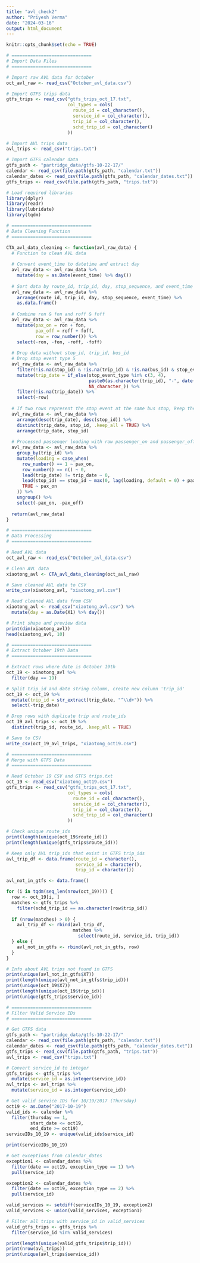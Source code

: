 ```yaml
---
title: "avl_check2"
author: "Priyesh Verma"
date: "2024-03-16"
output: html_document
---
```


```r
knitr::opts_chunk$set(echo = TRUE)
```

```r
# ==============================
# Import Data Files
# ==============================

# Import raw AVL data for October
oct_avl_raw <- read_csv("October_avl_data.csv")

# Import GTFS trips data
gtfs_trips <- read_csv("gtfs_trips_oct_17.txt",
                       col_types = cols(
                         route_id = col_character(),
                         service_id = col_character(),
                         trip_id = col_character(),
                         schd_trip_id = col_character()
                       ))

# Import AVL trips data
avl_trips <- read_csv("trips.txt")

# Import GTFS calendar data
gtfs_path <- "partridge_data/gtfs-10-22-17/"
calendar <- read_csv(file.path(gtfs_path, "calendar.txt"))
calendar_dates <- read_csv(file.path(gtfs_path, "calendar_dates.txt"))
gtfs_trips <- read_csv(file.path(gtfs_path, "trips.txt"))
```

```r
# Load required libraries
library(dplyr)
library(readr)
library(lubridate)
library(tqdm)
```

```r
# ==============================
# Data Cleaning Function
# ==============================

CTA_avl_data_cleaning <- function(avl_raw_data) {
  # Function to clean AVL data
  
  # Convert event_time to datetime and extract day
  avl_raw_data <- avl_raw_data %>%
    mutate(day = as.Date(event_time) %>% day())
  
  # Sort data by route_id, trip_id, day, stop_sequence, and event_time
  avl_raw_data <- avl_raw_data %>%
    arrange(route_id, trip_id, day, stop_sequence, event_time) %>%
    as.data.frame()
  
  # Combine ron & fon and roff & foff
  avl_raw_data <- avl_raw_data %>%
    mutate(pax_on = ron + fon,
           pax_off = roff + foff,
           row = row_number()) %>%
    select(-ron, -fon, -roff, -foff)
  
  # Drop data without stop_id, trip_id, bus_id
  # Drop stop event type 5
  avl_raw_data <- avl_raw_data %>%
    filter(!is.na(stop_id) & !is.na(trip_id) & !is.na(bus_id) & stop_event_type != 5) %>%
    mutate(trip_date = if_else(stop_event_type %in% c(3, 4),
                               paste0(as.character(trip_id), "-", date(event_time)),
                               NA_character_)) %>%
    filter(!is.na(trip_date)) %>%
    select(-row)
  
  # If two rows represent the stop event at the same bus stop, keep the first one
  avl_raw_data <- avl_raw_data %>%
    arrange(desc(trip_date), desc(stop_id)) %>%
    distinct(trip_date, stop_id, .keep_all = TRUE) %>%
    arrange(trip_date, stop_id)
  
  # Processed passenger loading with raw passenger_on and passenger_off
  avl_raw_data <- avl_raw_data %>%
    group_by(trip_id) %>%
    mutate(loading = case_when(
      row_number() == 1 ~ pax_on,
      row_number() == n() ~ 0,
      lead(trip_date) != trip_date ~ 0,
      lead(stop_id) == stop_id ~ max(0, lag(loading, default = 0) + pax_on - pax_off),
      TRUE ~ pax_on
    )) %>%
    ungroup() %>%
    select(-pax_on, -pax_off)
  
  return(avl_raw_data)
}
```

```r
# ==============================
# Data Processing
# ==============================

# Read AVL data
oct_avl_raw <- read_csv("October_avl_data.csv")

# Clean AVL data
xiaotong_avl <- CTA_avl_data_cleaning(oct_avl_raw)

# Save cleaned AVL data to CSV
write_csv(xiaotong_avl, "xiaotong_avl.csv")

# Read cleaned AVL data from CSV
xiaotong_avl <- read_csv("xiaotong_avl.csv") %>%
  mutate(day = as.Date(X1) %>% day())

# Print shape and preview data
print(dim(xiaotong_avl))
head(xiaotong_avl, 10)
```

```r
# ==============================
# Extract October 19th Data
# ==============================

# Extract rows where date is October 19th
oct_19 <- xiaotong_avl %>%
  filter(day == 19)

# Split trip_id and date string column, create new column 'trip_id'
oct_19 <- oct_19 %>%
  mutate(trip_id = str_extract(trip_date, "^\\d+")) %>%
  select(-trip_date)

# Drop rows with duplicate trip and route_ids
oct_19_avl_trips <- oct_19 %>%
  distinct(trip_id, route_id, .keep_all = TRUE)

# Save to CSV
write_csv(oct_19_avl_trips, "xiaotong_oct19.csv")
```

```r
# ==============================
# Merge with GTFS Data
# ==============================

# Read October 19 CSV and GTFS trips.txt
oct_19 <- read_csv("xiaotong_oct19.csv")
gtfs_trips <- read_csv("gtfs_trips_oct_17.txt",
                       col_types = cols(
                         route_id = col_character(),
                         service_id = col_character(),
                         trip_id = col_character(),
                         schd_trip_id = col_character()
                       ))

# Check unique route_ids
print(length(unique(oct_19$route_id)))
print(length(unique(gtfs_trips$route_id)))

# Keep only AVL trip_ids that exist in GTFS trip_ids
avl_trip_df <- data.frame(route_id = character(),
                          service_id = character(),
                          trip_id = character())

avl_not_in_gtfs <- data.frame()

for (i in tqdm(seq_len(nrow(oct_19)))) {
  row <- oct_19[i, ]
  matches <- gtfs_trips %>%
    filter(schd_trip_id == as.character(row$trip_id))
  
  if (nrow(matches) > 0) {
    avl_trip_df <- rbind(avl_trip_df,
                         matches %>%
                           select(route_id, service_id, trip_id))
  } else {
    avl_not_in_gtfs <- rbind(avl_not_in_gtfs, row)
  }
}

# Info about AVL trips not found in GTFS
print(unique(avl_not_in_gtfs$X7))
print(length(unique(avl_not_in_gtfs$trip_id)))
print(unique(oct_19$X7))
print(length(unique(oct_19$trip_id)))
print(unique(gtfs_trips$service_id))
```


```r
# ==============================
# Filter Valid Service IDs
# ==============================

# Get GTFS data
gtfs_path <- "partridge_data/gtfs-10-22-17/"
calendar <- read_csv(file.path(gtfs_path, "calendar.txt"))
calendar_dates <- read_csv(file.path(gtfs_path, "calendar_dates.txt"))
gtfs_trips <- read_csv(file.path(gtfs_path, "trips.txt"))
avl_trips <- read_csv("trips.txt")

# Convert service_id to integer
gtfs_trips <- gtfs_trips %>%
  mutate(service_id = as.integer(service_id))
avl_trips <- avl_trips %>%
  mutate(service_id = as.integer(service_id))

# Get valid service IDs for 10/19/2017 (Thursday)
oct19 <- as.Date("2017-10-19")
valid_ids <- calendar %>%
  filter(thursday == 1,
         start_date <= oct19,
         end_date >= oct19)
serviceIDs_10_19 <- unique(valid_ids$service_id)

print(serviceIDs_10_19)

# Get exceptions from calendar_dates
exception1 <- calendar_dates %>%
  filter(date == oct19, exception_type == 1) %>%
  pull(service_id)

exception2 <- calendar_dates %>%
  filter(date == oct19, exception_type == 2) %>%
  pull(service_id)

valid_services <- setdiff(serviceIDs_10_19, exception2)
valid_services <- union(valid_services, exception1)

# Filter all trips with service_id in valid_services
valid_gtfs_trips <- gtfs_trips %>%
  filter(service_id %in% valid_services)

print(length(unique(valid_gtfs_trips$trip_id)))
print(nrow(avl_trips))
print(unique(avl_trips$service_id))
```

